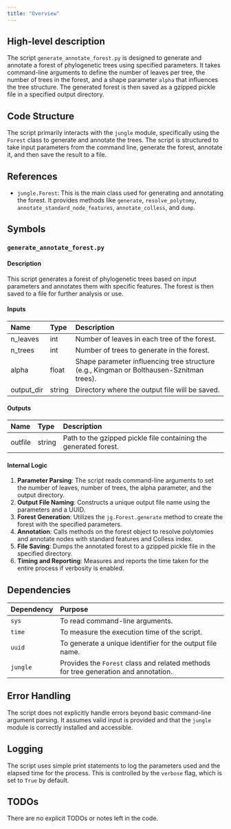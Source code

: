 ```yaml
---
title: "Overview"
---
```


## High-level description

The script `generate_annotate_forest.py` is designed to generate and annotate a forest of phylogenetic trees using specified parameters. It takes command-line arguments to define the number of leaves per tree, the number of trees in the forest, and a shape parameter `alpha` that influences the tree structure. The generated forest is then saved as a gzipped pickle file in a specified output directory.

## Code Structure

The script primarily interacts with the `jungle` module, specifically using the `Forest` class to generate and annotate the trees. The script is structured to take input parameters from the command line, generate the forest, annotate it, and then save the result to a file.

## References

- `jungle.Forest`: This is the main class used for generating and annotating the forest. It provides methods like `generate`, `resolve_polytomy`, `annotate_standard_node_features`, `annotate_colless`, and `dump`.

## Symbols

### `generate_annotate_forest.py`
#### Description
This script generates a forest of phylogenetic trees based on input parameters and annotates them with specific features. The forest is then saved to a file for further analysis or use.

#### Inputs
| Name       | Type   | Description                                                                 |
|:-----------|:-------|:----------------------------------------------------------------------------|
| n_leaves   | int    | Number of leaves in each tree of the forest.                                |
| n_trees    | int    | Number of trees to generate in the forest.                                  |
| alpha      | float  | Shape parameter influencing tree structure (e.g., Kingman or Bolthausen-Sznitman trees). |
| output_dir | string | Directory where the output file will be saved.                              |

#### Outputs
| Name    | Type   | Description                                      |
|:--------|:-------|:-------------------------------------------------|
| outfile | string | Path to the gzipped pickle file containing the generated forest. |

#### Internal Logic
1. **Parameter Parsing**: The script reads command-line arguments to set the number of leaves, number of trees, the alpha parameter, and the output directory.
2. **Output File Naming**: Constructs a unique output file name using the parameters and a UUID.
3. **Forest Generation**: Utilizes the `jg.Forest.generate` method to create the forest with the specified parameters.
4. **Annotation**: Calls methods on the forest object to resolve polytomies and annotate nodes with standard features and Colless index.
5. **File Saving**: Dumps the annotated forest to a gzipped pickle file in the specified directory.
6. **Timing and Reporting**: Measures and reports the time taken for the entire process if verbosity is enabled.

## Dependencies

| Dependency | Purpose                                                                 |
|:-----------|:------------------------------------------------------------------------|
| `sys`      | To read command-line arguments.                                         |
| `time`     | To measure the execution time of the script.                            |
| `uuid`     | To generate a unique identifier for the output file name.               |
| `jungle`   | Provides the `Forest` class and related methods for tree generation and annotation. |

## Error Handling

The script does not explicitly handle errors beyond basic command-line argument parsing. It assumes valid input is provided and that the `jungle` module is correctly installed and accessible.

## Logging

The script uses simple print statements to log the parameters used and the elapsed time for the process. This is controlled by the `verbose` flag, which is set to `True` by default.

## TODOs

There are no explicit TODOs or notes left in the code.